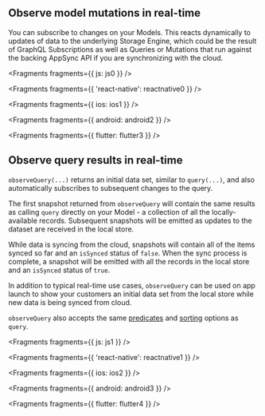 ## Observe model mutations in real-time

You can subscribe to changes on your Models. This reacts dynamically to updates of data to the underlying Storage Engine, which could be the result of GraphQL Subscriptions as well as Queries or Mutations that run against the backing AppSync API if you are synchronizing with the cloud.


<Fragments fragments={{ js: js0 }} />


<Fragments fragments={{ 'react-native': reactnative0 }} />


<Fragments fragments={{ ios: ios1 }} />


<Fragments fragments={{ android: android2 }} />


<Fragments fragments={{ flutter: flutter3 }} />

## Observe query results in real-time

`observeQuery(...)` returns an initial data set, similar to `query(...)`, and also automatically subscribes to subsequent changes to the query.

The first snapshot returned from `observeQuery` will contain the same results as calling `query` directly on your Model - a collection of all the locally-available records. Subsequent snapshots will be emitted as updates to the dataset are received in the local store.

While data is syncing from the cloud, snapshots will contain all of the items synced so far and an `isSynced` status of `false`. When the sync process is complete, a snapshot will be emitted with all the records in the local store and an `isSynced` status of `true`.

In addition to typical real-time use cases, `observeQuery` can be used on app launch to show your customers an initial data set from the local store while new data is being synced from cloud.

`observeQuery` also accepts the same [predicates](/lib-v1/datastore/data-access#predicates) and [sorting](/lib-v1/datastore/data-access#sort) options as `query`.


<Fragments fragments={{ js: js1 }} />


<Fragments fragments={{ 'react-native': reactnative1 }} />


<Fragments fragments={{ ios: ios2 }} />


<Fragments fragments={{ android: android3 }} />


<Fragments fragments={{ flutter: flutter4 }} />
